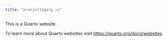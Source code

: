 ```yaml
---
title: "pranjul11garg.io"
---
```


This is a Quarto website.

To learn more about Quarto websites visit <https://quarto.org/docs/websites>.
